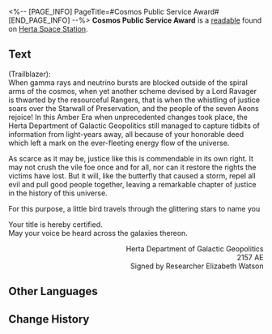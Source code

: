 <%-- [PAGE_INFO]
PageTitle=#Cosmos Public Service Award#
[END_PAGE_INFO] --%>
{{Readable Infobox
|id           = 039
|partIds      = 190148
|title        = 
|image        = Item Journal.png
|world        = Herta Space Station
|parts        = 1
|author       = <!--to be added-->
|description  = An honorary award given out by the Herta Department of Galactic Geopolitics in recognition of companions of Partial Justice.
|part1        = Cosmos Public Service Award
|source1      = {{cx|Source missing}}
|characters   = Herta
|factions     = Lord Ravager
}}
'''Cosmos Public Service Award''' is a [[readable]] found on [[Herta Space Station]].
<!--
==Location==
{{Map Embed|<map name>|<marker id>}}
-->
==Text==
<div align="center">{{Size|48|Cosmos Public Service Award}}</div>

{{MC|f=Ms.|m=Mr.}} (Trailblazer):<br />
When gamma rays and neutrino bursts are blocked outside of the spiral arms of the cosmos, when yet another scheme devised by a Lord Ravager is thwarted by the resourceful Rangers, that is when the whistling of justice soars over the Starwall of Preservation, and the people of the seven Aeons rejoice! In this Amber Era when unprecedented changes took place, the Herta Department of Galactic Geopolitics still managed to capture tidbits of information from light-years away, all because of your honorable deed which left a mark on the ever-fleeting energy flow of the universe.

As scarce as it may be, justice like this is commendable in its own right. It may not crush the vile foe once and for all, nor can it restore the rights the victims have lost. But it will, like the butterfly that caused a storm, repel all evil and pull good people together, leaving a remarkable chapter of justice in the history of this universe.

For this purpose, a little bird travels through the glittering stars to name you

<div align="center">{{Size|36|Lord of Peace-Keeping}}</div>

Your title is hereby certified.<br />
May your voice be heard across the galaxies thereon.

<div align="right">Herta Department of Galactic Geopolitics<br />
2157 AE<br />
Signed by Researcher Elizabeth Watson</div>

<!--
==Trivia==
* 
-->
==Other Languages==
{{Other Languages
|en   = Cosmos Public Service Award
|zhs  = 银河公义奖彰
|zht  = 銀河公義獎彰
|ja   = 銀河正義表彰
|ko   = 은하 표창장
|es   = Premio al servicio público de la galaxia
|fr   = Prix cosmique du service public
|ru   = Премия галактики за праведную службу
|th   = เหรียญผดุงความยุติธรรมแห่งกาแล็กซี
|vi   = Huân Chương Chính Nghĩa Ngân Hà
|de   = Preis für Verdienste im galaktischen Service
|id   = Penghargaan Layanan Publik Galaksi
|pt   = Prêmio de Serviço Público do Cosmos
}}

==Change History==
{{Change History|1.0}}
